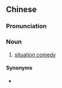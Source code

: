 {{also|情景喜剧}}
==Chinese==
{{zh-forms|s=情景喜剧|type=22}}

===Pronunciation===
{{zh-pron
|m=qíngjǐng xǐjù
|c=cing4 ging2 hei2 kek6
|cat=n
}}

===Noun===
{{zh-noun}}

# [[situation comedy]]

====Synonyms====
* {{zh-l|處境喜劇}}

{{zh-cat|Television|Comedy}}